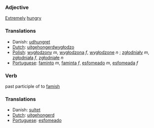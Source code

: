 ===Adjective===

[[Extreme]]ly [[hungry]]

===Translations===
* Danish: [[udhungret]]
*[[Dutch]]: [[uitgehongerd]]wygłodzo
*[[Polish]]: [[wygłodzony]] ''m'', [[wygłodzona]] ''f'', [[wygłodzone]] ''n'' ; [[zgłodniały]] ''m'', [[zgłodniała]] ''f'', [[zgłodniałe]] ''n'' 
*[[Portuguese]]: [[faminto]] ''m'', [[faminta]] ''f'', [[esfomeado]] ''m'', [[esfomeada]] ''f''

===Verb===

past participle of to [[famish]]

===Translations===
* Danish: [[sultet]]
*[[Dutch]]: [[uitgehongerd]]
*[[Portuguese]]: [[esfomeado]]